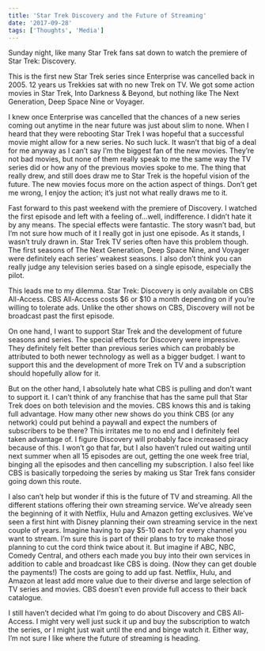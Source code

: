 ```yaml
---
title: 'Star Trek Discovery and the Future of Streaming'
date: '2017-09-28'
tags: ['Thoughts', 'Media']
---
```


Sunday night, like many Star Trek fans sat down to watch the premiere of Star Trek: Discovery.

This is the first new Star Trek series since Enterprise was cancelled back in 2005. 12 years us Trekkies sat with no new Trek on TV. We got some action movies in Star Trek, Into Darkness & Beyond, but nothing like The Next Generation, Deep Space Nine or Voyager.

I knew once Enterprise was cancelled that the chances of a new series coming out anytime in the near future was just about slim to none. When I heard that they were rebooting Star Trek I was hopeful that a successful movie might allow for a new series. No such luck. It wasn’t that big of a deal for me anyway as I can’t say I’m the biggest fan of the new movies. They’re not bad movies, but none of them really speak to me the same way the TV series did or how any of the previous movies spoke to me. The thing that really drew, and still does draw me to Star Trek is the hopeful vision of the future. The new movies focus more on the action aspect of things. Don’t get me wrong, I enjoy the action; it’s just not what really draws me to it.

Fast forward to this past weekend with the premiere of Discovery. I watched the first episode and left with a feeling of...well, indifference. I didn’t hate it by any means. The special effects were fantastic. The story wasn’t bad, but I’m not sure how much of it I really got in just one episode. As it stands, I wasn’t truly drawn in. Star Trek TV series often have this problem though. The first seasons of The Next Generation, Deep Space Nine, and Voyager were definitely each series’ weakest seasons. I also don’t think you can really judge any television series based on a single episode, especially the pilot.

This leads me to my dilemma. Star Trek: Discovery is only available on CBS All-Access. CBS All-Access costs $6 or $10 a month depending on if you’re willing to tolerate ads. Unlike the other shows on CBS, Discovery will not be broadcast past the first episode.

On one hand, I want to support Star Trek and the development of future seasons and series. The special effects for Discovery were impressive. They definitely felt better than previous series which can probably be attributed to both newer technology as well as a bigger budget. I want to support this and the development of more Trek on TV and a subscription should hopefully allow for it.

But on the other hand, I absolutely hate what CBS is pulling and don’t want to support it. I can’t think of any franchise that has the same pull that Star Trek does on both television and the movies. CBS knows this and is taking full advantage. How many other new shows do you think CBS (or any network) could put behind a paywall and expect the numbers of subscribers to be there? This irritates me to no end and I definitely feel taken advantage of. I figure Discovery will probably face increased piracy because of this. I won’t go that far, but I also haven’t ruled out waiting until next summer when all 15 episodes are out, getting the one week free trial, binging all the episodes and then cancelling my subscription. I also feel like CBS is basically torpedoing the series by making us Star Trek fans consider going down this route.

I also can’t help but wonder if this is the future of TV and streaming. All the different stations offering their own streaming service. We’ve already seen the beginning of it with Netflix, Hulu and Amazon getting exclusives. We’ve seen a first hint with Disney planning their own streaming service in the next couple of years. Imagine having to pay \$5-10 each for every channel you want to stream. I’m sure this is part of their plans to try to make those planning to cut the cord think twice about it. But imagine if ABC, NBC, Comedy Central, and others each made you buy into their own services in addition to cable and broadcast like CBS is doing. (Now they can get double the payments!) The costs are going to add up fast. Netflix, Hulu, and Amazon at least add more value due to their diverse and large selection of TV series and movies. CBS doesn’t even provide full access to their back catalogue.

I still haven’t decided what I’m going to do about Discovery and CBS All-Access. I might very well just suck it up and buy the subscription to watch the series, or I might just wait until the end and binge watch it. Either way, I’m not sure I like where the future of streaming is heading.
